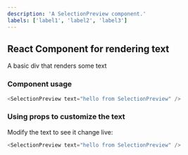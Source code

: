 ```yaml
---
description: 'A SelectionPreview component.'
labels: ['label1', 'label2', 'label3']
---
```



## React Component for rendering text

A basic div that renders some text

### Component usage
```js
<SelectionPreview text="hello from SelectionPreview" />
```

### Using props to customize the text

Modify the text to see it change live:
```js live
<SelectionPreview text="hello from SelectionPreview" />
```
